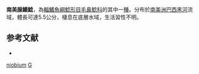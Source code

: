 {{Speciesbox
| taxon = Glanapteryx niobium
| binomial_authority = [[de_Pinna|de Pinna]], 1998
| status = LC
| status_system = IUCN3.1
}}

'''南美腺鰭鯰'''，為[[輻鰭魚綱|輻鰭魚綱]][[鯰形目|鯰形目]][[毛鼻鯰科|毛鼻鯰科]]的其中一[[種|種]]。分布於[[南美洲|南美洲]][[巴西|巴西]][[黑河|黑河]]流域，體長可達5.5公分，棲息在底層水域，生活習性不明。

==参考文献==
*{{FishBase_species|genus=Glanapteryx|species=niobium|year=2014|month=10}}

{{鯰形目小作品}}

{{Taxonbar}}
[[Category:腺鰭鯰屬|niobium]]
[[Category:1998年描述的魚類|G]]